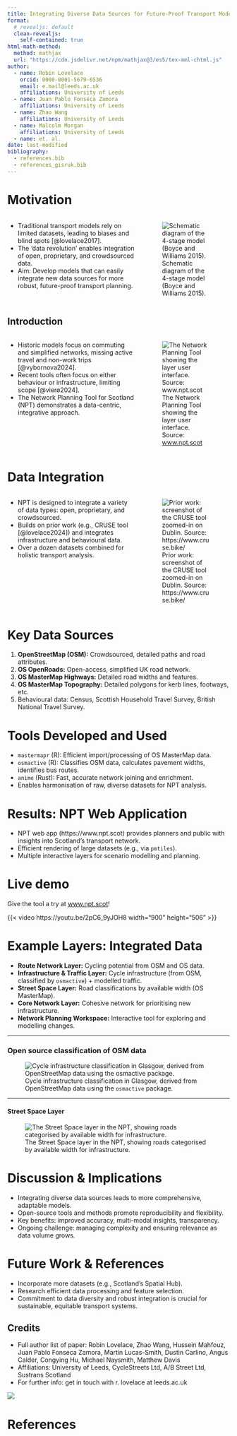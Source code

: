 ```yaml
---
title: Integrating Diverse Data Sources for Future-Proof Transport Modelling
format: 
  # revealjs: default
  clean-revealjs:
    self-contained: true
html-math-method:
  method: mathjax
  url: "https://cdn.jsdelivr.net/npm/mathjax@3/es5/tex-mml-chtml.js"
author:
  - name: Robin Lovelace
    orcid: 0000-0001-5679-6536
    email: e.mail@leeds.ac.uk
    affiliations: University of Leeds
  - name: Juan Pablo Fonseca Zamora
    affiliations: University of Leeds
  - name: Zhao Wang
    affiliations: University of Leeds
  - name: Malcolm Morgan
    affiliations: University of Leeds
  - name: et. al.
date: last-modified
bibliography: 
  - references.bib
  - references_gisruk.bib
---
```


# Motivation

::: {.columns}

::: {.column width="60%"}

-   Traditional transport models rely on limited datasets, leading to biases and blind spots [@lovelace2017].
-   The 'data revolution' enables integration of open, proprietary, and crowdsourced data.
-   Aim: Develop models that can easily integrate new data sources for more robust, future-proof transport planning.

:::

::: {.column width="40%"}

![Schematic diagram of the 4-stage model (Boyce and Williams 2015).](images/paste-12.png)

:::

:::

## Introduction

::: {.columns}

::: {.column width="60%"}

-   Historic models focus on commuting and simplified networks, missing active travel and non-work trips [@vybornova2024].
-   Recent tools often focus on either behaviour or infrastructure, limiting scope [@vierø2024].
-   The Network Planning Tool for Scotland (NPT) demonstrates a data-centric, integrative approach.

:::
::: {.column width="40%"}

![The Network Planning Tool showing the layer user interface. Source: [www.npt.scot](https://www.npt.scot/#/rnet:colour=quietness/#11.74/55.8614/-4.2273)](images/paste-13.png)

:::
:::

# Data Integration

::: {.columns}

::: {.column width="60%"}

-   NPT is designed to integrate a variety of data types: open, proprietary, and crowdsourced.
-   Builds on prior work (e.g., CRUSE tool [@lovelace2024]) and integrates infrastructure and behavioural data.
-   Over a dozen datasets combined for holistic transport analysis.

:::

::: {.column width="40%"}

![Prior work: screenshot of the CRUSE tool zoomed-in on Dublin. Source: https://www.cruse.bike/](images/paste-14.png)

:::

:::

# Key Data Sources

1.  **OpenStreetMap (OSM):** Crowdsourced, detailed paths and road attributes.
2.  **OS OpenRoads:** Open-access, simplified UK road network.
3.  **OS MasterMap Highways:** Detailed road widths and features.
4.  **OS MasterMap Topography:** Detailed polygons for kerb lines, footways, etc.
5.  Behavioural data: Census, Scottish Household Travel Survey, British National Travel Survey.

# Tools Developed and Used

-   `mastermapr` (R): Efficient import/processing of OS MasterMap data.
-   `osmactive` (R): Classifies OSM data, calculates pavement widths, identifies bus routes.
-   `anime` (Rust): Fast, accurate network joining and enrichment.
-   Enables harmonisation of raw, diverse datasets for NPT analysis.

# Results: NPT Web Application


-   NPT web app (https://www.npt.scot) provides planners and public with insights into Scotland's transport network.
-   Efficient rendering of large datasets (e.g., via `pmtiles`).
-   Multiple interactive layers for scenario modelling and planning.

# Live demo 

Give the tool a try at [www.npt.scot](https://www.npt.scot)!

{{< video https://youtu.be/2pC6_9yJOH8 width="900" height="506" >}}

# Example Layers: Integrated Data

-   **Route Network Layer:** Cycling potential from OSM and OS data.
-   **Infrastructure & Traffic Layer:** Cycle infrastructure (from OSM, classified by `osmactive`) + modelled traffic.
-   **Street Space Layer:** Road classifications by available width (OS MasterMap).
-   **Core Network Layer:** Cohesive network for prioritising new infrastructure.
-   **Network Planning Workspace:** Interactive tool for exploring and modelling changes.

------------------------------------------------------------------------

### Open source classification of OSM data

![Cycle infrastructure classification in Glasgow, derived from OpenStreetMap data using the `osmactive` package.](images/paste-10.png)

------------------------------------------------------------------------

#### Street Space Layer

![The Street Space layer in the NPT, showing roads categorised by available width for infrastructure.](images/paste-11.png)

# Discussion & Implications

-   Integrating diverse data sources leads to more comprehensive, adaptable models.
-   Open-source tools and methods promote reproducibility and flexibility.
-   Key benefits: improved accuracy, multi-modal insights, transparency.
-   Ongoing challenge: managing complexity and ensuring relevance as data volume grows.

# Future Work & References

-   Incorporate more datasets (e.g., Scotland's Spatial Hub).
-   Research efficient data processing and feature selection.
-   Commitment to data diversity and robust integration is crucial for sustainable, equitable transport systems.

## Credits

-   Full author list of paper: Robin Lovelace, Zhao Wang, Hussein Mahfouz, Juan Pablo Fonseca Zamora, Martin Lucas-Smith, Dustin Carlino, Angus Calder, Congying Hu, Michael Naysmith, Matthew Davis
-   Affiliations: University of Leeds, CycleStreets Ltd, A/B Street Ltd, Sustrans Scotland
-   For further info: get in touch with r. lovelace at leeds.ac.uk

![](images/paste-15.png)

# References